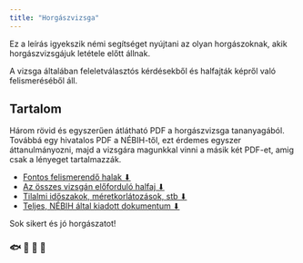 ```yaml
---
title: "Horgászvizsga"
---
```


Ez a leírás igyekszik némi segítséget nyújtani
az olyan horgászoknak, akik horgászvizsgájuk letétele
előtt állnak.

A vizsga általában feleletválasztós kérdésekből és halfajták
képről való felismeréséből áll.

## Tartalom

Három rövid és egyszerűen átlátható PDF a horgászvizsga tananyagából.
Továbbá egy hivatalos PDF a NÉBIH-től, ezt érdemes egyszer áttanulmányozni,
majd a vizsgára magunkkal vinni a másik két PDF-et, amig csak a lényeget
tartalmazzák.

- [Fontos felismerendő halak ⬇](https://github.com/krook1024/Horgaszvizsga/raw/master/FontosHalak.pdf)
- [Az összes vizsgán előforduló halfaj ⬇](https://github.com/krook1024/Horgaszvizsga/raw/master/Halak.pdf)
- [Tilalmi időszakok, méretkorlátozások, stb ⬇](https://github.com/krook1024/Horgaszvizsga/raw/master/Horgasz.pdf)
- [Teljes, NÉBIH által kiadott dokumentum ⬇](https://github.com/krook1024/Horgaszvizsga/raw/master/teljes.pdf)

Sok sikert és jó horgászatot!

### 🐟 🐠 🐡 🎣
